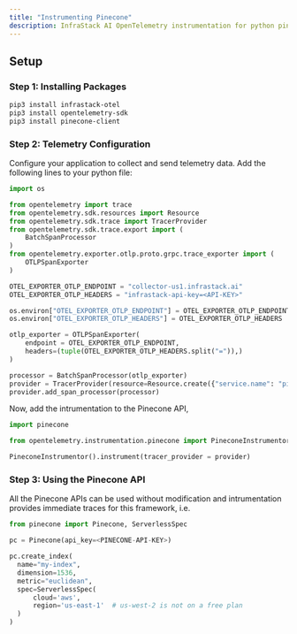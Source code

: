 ```yaml
---
title: "Instrumenting Pinecone"
description: InfraStack AI OpenTelemetry instrumentation for python pinecone.
---
```


## Setup

### Step 1: Installing Packages

```bash
pip3 install infrastack-otel
pip3 install opentelemetry-sdk
pip3 install pinecone-client
```

### Step 2: Telemetry Configuration

Configure your application to collect and send telemetry data. Add the following lines to your python file:

```python
import os

from opentelemetry import trace
from opentelemetry.sdk.resources import Resource
from opentelemetry.sdk.trace import TracerProvider
from opentelemetry.sdk.trace.export import (
    BatchSpanProcessor
)
from opentelemetry.exporter.otlp.proto.grpc.trace_exporter import (
    OTLPSpanExporter
)

OTEL_EXPORTER_OTLP_ENDPOINT = "collector-us1.infrastack.ai"
OTEL_EXPORTER_OTLP_HEADERS = "infrastack-api-key=<API-KEY>"

os.environ["OTEL_EXPORTER_OTLP_ENDPOINT"] = OTEL_EXPORTER_OTLP_ENDPOINT
os.environ["OTEL_EXPORTER_OTLP_HEADERS"] = OTEL_EXPORTER_OTLP_HEADERS

otlp_exporter = OTLPSpanExporter(
    endpoint = OTEL_EXPORTER_OTLP_ENDPOINT,
    headers=(tuple(OTEL_EXPORTER_OTLP_HEADERS.split("=")),)
)

processor = BatchSpanProcessor(otlp_exporter)
provider = TracerProvider(resource=Resource.create({"service.name": "pinecone.traces"}))
provider.add_span_processor(processor)
```

Now, add the intrumentation to the Pinecone API,

```python
import pinecone

from opentelemetry.instrumentation.pinecone import PineconeInstrumentor

PineconeInstrumentor().instrument(tracer_provider = provider)
```

### Step 3: Using the Pinecone API

All the Pinecone APIs can be used without modification and intrumentation provides
immediate traces for this framework, i.e.

```python
from pinecone import Pinecone, ServerlessSpec

pc = Pinecone(api_key=<PINECONE-API-KEY>)

pc.create_index(
  name="my-index",
  dimension=1536,
  metric="euclidean",
  spec=ServerlessSpec(
      cloud='aws',
      region='us-east-1'  # us-west-2 is not on a free plan
  )
)
```

